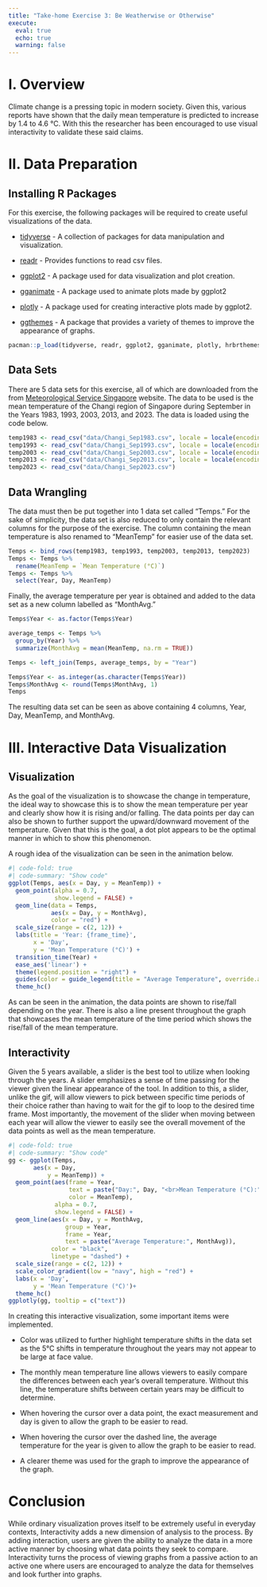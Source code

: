 ```yaml
---
title: "Take-home Exercise 3: Be Weatherwise or Otherwise"
execute:
  eval: true
  echo: true
  warning: false
---
```


# I. Overview

Climate change is a pressing topic in modern society. Given this, various reports have shown that the daily mean temperature is predicted to increase by 1.4 to 4.6 °C. With this the researcher has been encouraged to use visual interactivity to validate these said claims.

# II. Data Preparation

## Installing R Packages

For this exercise, the following packages will be required to create useful visualizations of the data.

-   [tidyverse](https://www.tidyverse.org) - A collection of packages for data manipulation and visualization.

-   [readr](https://readr.tidyverse.org) - Provides functions to read csv files.

-   [ggplot2](https://ggplot2.tidyverse.org) - A package used for data visualization and plot creation.

-   [gganimate](https://gganimate.com) - A package used to animate plots made by ggplot2

-   [plotly](https://plotly.com) - A package used for creating interactive plots made by ggplot2.

-   [ggthemes](https://ggplot2.tidyverse.org/reference/ggtheme.html) - A package that provides a variety of themes to improve the appearance of graphs.

```r
pacman::p_load(tidyverse, readr, ggplot2, gganimate, plotly, hrbrthemes, ggthemes) 
```

## Data Sets

There are 5 data sets for this exercise, all of which are downloaded from the from [Meteorological Service Singapore](http://www.weather.gov.sg/home/) website. The data to be used is the mean temperature of the Changi region of Singapore during September in the Years 1983, 1993, 2003, 2013, and 2023. The data is loaded using the code below.

```r
temp1983 <- read_csv("data/Changi_Sep1983.csv", locale = locale(encoding = "latin1"))
temp1993 <- read_csv("data/Changi_Sep1993.csv", locale = locale(encoding = "latin1"))
temp2003 <- read_csv("data/Changi_Sep2003.csv", locale = locale(encoding = "latin1"))
temp2013 <- read_csv("data/Changi_Sep2013.csv", locale = locale(encoding = "latin1"))
temp2023 <- read_csv("data/Changi_Sep2023.csv")
```

## Data Wrangling

The data must then be put together into 1 data set called "Temps." For the sake of simplicity, the data set is also reduced to only contain the relevant columns for the purpose of the exercise. The column containing the mean temperature is also renamed to "MeanTemp" for easier use of the data set.

```r
Temps <- bind_rows(temp1983, temp1993, temp2003, temp2013, temp2023)
Temps <- Temps %>%
  rename(MeanTemp = `Mean Temperature (°C)`)
Temps <- Temps %>%
  select(Year, Day, MeanTemp)
```

Finally, the average temperature per year is obtained and added to the data set as a new column labelled as "MonthAvg."

```r
Temps$Year <- as.factor(Temps$Year)

average_temps <- Temps %>%
  group_by(Year) %>%
  summarize(MonthAvg = mean(MeanTemp, na.rm = TRUE))

Temps <- left_join(Temps, average_temps, by = "Year")

Temps$Year <- as.integer(as.character(Temps$Year))
Temps$MonthAvg <- round(Temps$MonthAvg, 1)
Temps
```

The resulting data set can be seen as above containing 4 columns, Year, Day, MeanTemp, and MonthAvg.

# III. Interactive Data Visualization

## Visualization

As the goal of the visualization is to showcase the change in temperature, the ideal way to showcase this is to show the mean temperature per year and clearly show how it is rising and/or falling. The data points per day can also be shown to further support the upward/downward movement of the temperature. Given that this is the goal, a dot plot appears to be the optimal manner in which to show this phenomenon.

A rough idea of the visualization can be seen in the animation below.

```r
#| code-fold: true
#| code-summary: "Show code"
ggplot(Temps, aes(x = Day, y = MeanTemp)) +
  geom_point(alpha = 0.7,
             show.legend = FALSE) +
  geom_line(data = Temps,
            aes(x = Day, y = MonthAvg),
            color = "red") +
  scale_size(range = c(2, 12)) +
  labs(title = 'Year: {frame_time}', 
       x = 'Day', 
       y = 'Mean Temperature (°C)') +
  transition_time(Year) + 
  ease_aes('linear') +
  theme(legend.position = "right") +
  guides(color = guide_legend(title = "Average Temperature", override.aes = list(color = "red", linetype = "dashed")))+
  theme_hc()
```

As can be seen in the animation, the data points are shown to rise/fall depending on the year. There is also a line present throughout the graph that showcases the mean temperature of the time period which shows the rise/fall of the mean temperature.

## Interactivity

Given the 5 years available, a slider is the best tool to utilize when looking through the years. A slider emphasizes a sense of time passing for the viewer given the linear appearance of the tool. In addition to this, a slider, unlike the gif, will allow viewers to pick between specific time periods of their choice rather than having to wait for the gif to loop to the desired time frame. Most importantly, the movement of the slider when moving between each year will allow the viewer to easily see the overall movement of the data points as well as the mean temperature.

```r
#| code-fold: true
#| code-summary: "Show code"
gg <- ggplot(Temps, 
       aes(x = Day, 
           y = MeanTemp)) +
  geom_point(aes(frame = Year, 
                 text = paste("Day:", Day, "<br>Mean Temperature (°C):", MeanTemp),
                 color = MeanTemp),
             alpha = 0.7, 
             show.legend = FALSE) +
  geom_line(aes(x = Day, y = MonthAvg,
                group = Year,
                frame = Year,
                text = paste("Average Temperature:", MonthAvg)),
            color = "black",
            linetype = "dashed") +
  scale_size(range = c(2, 12)) +
  scale_color_gradient(low = "navy", high = "red") +
  labs(x = 'Day', 
       y = 'Mean Temperature (°C)')+
  theme_hc()
ggplotly(gg, tooltip = c("text"))
```

In creating this interactive visualization, some important items were implemented.

-   Color was utilized to further highlight temperature shifts in the data set as the 5°C shifts in temperature throughout the years may not appear to be large at face value.

-   The monthly mean temperature line allows viewers to easily compare the differences between each year's overall temperature. Without this line, the temperature shifts between certain years may be difficult to determine.

-   When hovering the cursor over a data point, the exact measurement and day is given to allow the graph to be easier to read.

-   When hovering the cursor over the dashed line, the average temperature for the year is given to allow the graph to be easier to read.

-   A clearer theme was used for the graph to improve the appearance of the graph.

# Conclusion

While ordinary visualization proves itself to be extremely useful in everyday contexts, Interactivity adds a new dimension of analysis to the process. By adding interaction, users are given the ability to analyze the data in a more active manner by choosing what data points they seek to compare. Interactivity turns the process of viewing graphs from a passive action to an active one where users are encouraged to analyze the data for themselves and look further into graphs.
